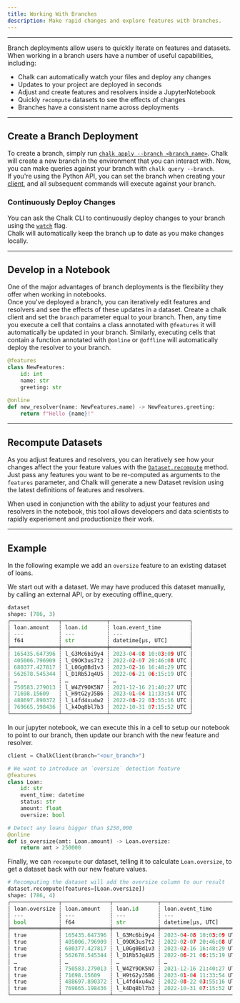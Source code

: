```yaml
---
title: Working With Branches
description: Make rapid changes and explore features with branches.
---
```


---

Branch deployments allow users to quickly iterate on features and datasets.  
When working in a branch users have a number of useful capabilities, including:

- Chalk can automatically watch your files and deploy any changes
- Updates to your project are deployed in seconds
- Adjust and create features and resolvers inside a JupyterNotebook
- Quickly `recompute` datasets to see the effects of changes
- Branches have a consistent name across deployments

---

## Create a Branch Deployment

To create a branch, simply run [`chalk apply --branch <branch_name>`](/cli/chalk#branch). Chalk will create a new branch in the environment that you can interact with. Now, you can make queries against your branch with `chalk query --branch`.  
If you're using the Python API, you can set the branch when creating your [client](/api-docs#ChalkClient), and all subsequent commands will execute against your branch.

### Continuously Deploy Changes

You can ask the Chalk CLI to continuously deploy changes to your branch using the [`watch`](cli/apply#watch) flag.  
Chalk will automatically keep the branch up to date as you make changes locally.

---

## Develop in a Notebook

One of the major advantages of branch deployments is the flexibility they offer when working in notebooks.  
Once you've deployed a branch, you can iteratively edit features and resolvers and see the effects of these updates in a dataset.
Create a chalk client and set the `branch` parameter equal to your branch. Then, any time you execute a cell that contains a class annotated with `@features` it will automatically be updated in your branch.
Similarly, executing cells that contain a function annotated with `@online` or `@offline` will automatically deploy the resolver to your branch.

```python
@features
class NewFeatures:
    id: int
    name: str
    greeting: str

@online
def new_resolver(name: NewFeatures.name) -> NewFeatures.greeting:
    return f"Hello {name}!"
```

---

## Recompute Datasets

As you adjust features and resolvers, you can iteratively see how your changes affect the your feature values with the [`Dataset.recompute`](/api-docs#Dataset.recompute) method. Just pass any features you want to be re-computed as arguments to the `features` parameter, and Chalk will generate a new Dataset revision using the latest definitions of features and resolvers.

When used in conjunction with the ability to adjust your features and resolvers in the notebook, this tool allows developers and data scientists to rapidly experiement and productionize their work.

---

## Example

In the following example we add an `oversize` feature to an existing dataset of loans.

We start out with a dataset. We may have produced this dataset manually, by calling an external API, or by executing offline_query.

```python
dataset
shape: (786, 3)
┌───────────────┬──────────────┬─────────────────────────┐
│ loan.amount   ┆ loan.id      ┆ loan.event_time         │
│ ---           ┆ ---          ┆ ---                     │
│ f64           ┆ str          ┆ datetime[μs, UTC]       │
╞═══════════════╪══════════════╪═════════════════════════╡
│ 165435.647396 ┆ l_G3Mc6bi9y4 ┆ 2023-04-08 10:03:09 UTC │
│ 405006.796909 ┆ l_O9OK3us7t2 ┆ 2022-02-07 20:46:08 UTC │
│ 680377.427817 ┆ l_L0Gg0Bd1v3 ┆ 2023-02-16 16:48:29 UTC │
│ 562678.545344 ┆ l_D1Rb5Jq4U5 ┆ 2022-06-21 06:15:19 UTC │
│ …             ┆ …            ┆ …                       │
│ 750583.279013 ┆ l_W4ZY9OK5N7 ┆ 2021-12-16 21:40:27 UTC │
│ 71698.15609   ┆ l_H9tG2yJ5B6 ┆ 2023-01-04 11:33:54 UTC │
│ 488697.890372 ┆ l_L4fd4xu4w2 ┆ 2022-08-22 03:55:16 UTC │
│ 769665.198436 ┆ l_k4Dq8bl7b3 ┆ 2022-10-31 07:15:52 UTC │
└───────────────┴──────────────┴─────────────────────────┘
```

In our jupyter notebook, we can execute this in a cell to setup our notebook to point to our branch, then update our branch with the new feature and resolver.

```python
client = ChalkClient(branch="<our_branch>")

# We want to introduce an `oversize` detection feature
@features
class Loan:
    id: str
    event_time: datetime
    status: str
    amount: float
    oversize: bool

# Detect any loans bigger than $250,000
@online
def is_oversize(amt: Loan.amount) -> Loan.oversize:
    return amt > 250000
```

Finally, we can `recompute` our dataset, telling it to calculate `Loan.oversize`, to get a dataset back with our new feature values.

```python
# Recomputing the dataset will add the oversize column to our result
dataset.recompute(features=[Loan.oversize])
shape: (786, 4)
┌───────────────┬───────────────┬──────────────┬─────────────────────────┐
│ loan.oversize ┆ loan.amount   ┆ loan.id      ┆ loan.event_time         │
│ ---           ┆ ---           ┆ ---          ┆ ---                     │
│ bool          ┆ f64           ┆ str          ┆ datetime[μs, UTC]       │
╞═══════════════╪═══════════════╪══════════════╪═════════════════════════╡
│ true          ┆ 165435.647396 ┆ l_G3Mc6bi9y4 ┆ 2023-04-08 10:03:09 UTC │
│ true          ┆ 405006.796909 ┆ l_O9OK3us7t2 ┆ 2022-02-07 20:46:08 UTC │
│ true          ┆ 680377.427817 ┆ l_L0Gg0Bd1v3 ┆ 2023-02-16 16:48:29 UTC │
│ true          ┆ 562678.545344 ┆ l_D1Rb5Jq4U5 ┆ 2022-06-21 06:15:19 UTC │
│ …             ┆ …             ┆ …            ┆ …                       │
│ true          ┆ 750583.279013 ┆ l_W4ZY9OK5N7 ┆ 2021-12-16 21:40:27 UTC │
│ true          ┆ 71698.15609   ┆ l_H9tG2yJ5B6 ┆ 2023-01-04 11:33:54 UTC │
│ true          ┆ 488697.890372 ┆ l_L4fd4xu4w2 ┆ 2022-08-22 03:55:16 UTC │
│ true          ┆ 769665.198436 ┆ l_k4Dq8bl7b3 ┆ 2022-10-31 07:15:52 UTC │
└───────────────┴───────────────┴──────────────┴─────────────────────────┘
```
